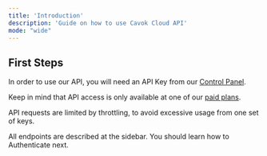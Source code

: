 ```yaml
---
title: 'Introduction'
description: 'Guide on how to use Cavok Cloud API'
mode: "wide"
---
```


## First Steps

In order to use our API, you will need an API Key from our [Control Panel](https://www.cavok.dev/admin/api).

Keep in mind that API access is only available at one of our [paid plans](https://cavok.dev/#pricing).

API requests are limited by throttling, to avoid excessive usage from one set of keys.

All endpoints are described at the sidebar. You should learn how to Authenticate next.

